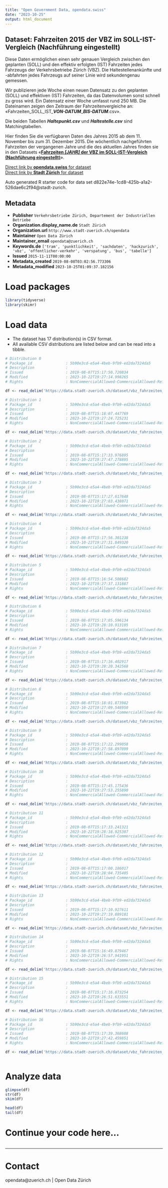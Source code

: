 ```yaml
---
title: "Open Government Data, opendata.swiss"
date: "2023-10-25"
output: html_document
---
```


## Dataset: Fahrzeiten 2015 der VBZ im SOLL-IST-Vergleich (Nachführung eingestellt)

Diese Daten ermöglichen einen sehr genauen Vergleich zwischen den geplanten (SOLL) und den effektiv erfolgten (IST) Fahrzeiten jedes Fahrzeugs der Verkehrsbetriebe Zürich (VBZ). Die Haltestellenankünfte und -abfahrten jedes Fahrzeugs auf seiner Linie wird sekundengenau gemessen.

Wir publizieren jede Woche einen neuen Datensatz  zu den geplanten (SOLL) und effektiven (IST) Fahrzeiten, da das Datenvolumen sonst schnell zu gross wird. Ein Datensatz einer Woche umfasst rund 250 MB. Die Dateinamen zeigen den Zeitraum der Fahrzeitenvergleiche an: «Fahrzeiten_SOLL_IST_***VON-DATUM***_***BIS-DATUM***.csv». 

Die beiden Tabellen ***Haltepunkt.csv*** und ***Haltestelle.csv*** sind Matchingtabellen.

Hier finden Sie die verfügbaren Daten des Jahres 2015 ab dem 11. November bis zum 31. Dezember 2015. Die wöchentlich nachgeführten Fahrzeiten der vergangenen Jahre und die des aktuellen Jahres finden sie in den Datasets «[**Fahrzeiten *[JAHR]* der VBZ im SOLL-IST-Vergleich (Nachführung eingestellt)**](https://data.stadt-zuerich.ch/dataset?q=%22SOLL-IST-Vergleich%22&sort=title_string+desc)».


[Direct link by **opendata.swiss** for dataset](https://opendata.swiss/de/dataset/fahrzeiten-2015-der-vbz-im-soll-ist-vergleich-nachfuhrung-eingestellt1)<br>
[Direct link by **Stadt Zürich** for dataset](https://data.stadt-zuerich.ch/dataset/vbz_fahrzeiten_ogd_2015)

Auto generated R starter code for data set d822e74e-1cd8-425b-a1a2-526dae6c2f94@stadt-zurich.

## Metadata

- **Publisher** `Verkehrsbetriebe Zürich, Departement der Industriellen Betriebe`
- **Organization.display_name.de** `Stadt Zürich`
- **Organization.url** `http://www.stadt-zuerich.ch/opendata`
- **Maintainer** `Open Data Zürich`
- **Maintainer_email** `opendata@zuerich.ch`
- **Keywords.de** `['tram', 'punktlichkeit', 'sachdaten', 'hackzurich', 'vbz', 'offentlicher-verkehr', 'verspatung', 'bus', 'tabelle']`
- **Issued** `2015-11-11T00:00:00`
- **Metadata_created** `2019-08-08T03:02:56.773306`
- **Metadata_modified** `2023-10-25T01:09:37.182156`


# Load packages

```r

library(tidyverse)
library(skimr)

```

# Load data

-   The dataset has 17 distribution(s) in CSV format.
-   All available CSV distributions are listed below and can be read into a tibble.

```r

# Distribution 0
# Package_id               : 5b90e3cd-e5a4-4beb-9fb9-ed2da7324da5
# Description              : 
# Issued                   : 2019-08-07T15:17:50.720834
# Modified                 : 2023-10-22T19:27:14.998265
# Rights                   : NonCommercialAllowed-CommercialAllowed-ReferenceNotRequired

df <- read_delim('https://data.stadt-zuerich.ch/dataset/vbz_fahrzeiten_ogd_2015/download/Fahrzeiten_SOLL_IST_20151018_20151024.csv')

# Distribution 1
# Package_id               : 5b90e3cd-e5a4-4beb-9fb9-ed2da7324da5
# Description              : 
# Issued                   : 2019-08-07T15:18:07.447769
# Modified                 : 2023-10-22T19:27:24.725231
# Rights                   : NonCommercialAllowed-CommercialAllowed-ReferenceNotRequired

df <- read_delim('https://data.stadt-zuerich.ch/dataset/vbz_fahrzeiten_ogd_2015/download/Fahrzeiten_SOLL_IST_20151101_20151107.csv')

# Distribution 2
# Package_id               : 5b90e3cd-e5a4-4beb-9fb9-ed2da7324da5
# Description              : 
# Issued                   : 2019-08-07T15:17:33.976895
# Modified                 : 2023-10-22T19:27:47.278895
# Rights                   : NonCommercialAllowed-CommercialAllowed-ReferenceNotRequired

df <- read_delim('https://data.stadt-zuerich.ch/dataset/vbz_fahrzeiten_ogd_2015/download/Fahrzeiten_SOLL_IST_20151129_20151205.csv')

# Distribution 3
# Package_id               : 5b90e3cd-e5a4-4beb-9fb9-ed2da7324da5
# Description              : 
# Issued                   : 2019-08-07T15:17:27.617648
# Modified                 : 2023-10-22T19:27:03.438071
# Rights                   : NonCommercialAllowed-CommercialAllowed-ReferenceNotRequired

df <- read_delim('https://data.stadt-zuerich.ch/dataset/vbz_fahrzeiten_ogd_2015/download/Fahrzeiten_SOLL_IST_20151004_20151010.csv')

# Distribution 4
# Package_id               : 5b90e3cd-e5a4-4beb-9fb9-ed2da7324da5
# Description              : 
# Issued                   : 2019-08-07T15:17:56.301238
# Modified                 : 2023-10-22T19:27:31.849320
# Rights                   : NonCommercialAllowed-CommercialAllowed-ReferenceNotRequired

df <- read_delim('https://data.stadt-zuerich.ch/dataset/vbz_fahrzeiten_ogd_2015/download/Fahrzeiten_SOLL_IST_20151108_20151114.csv')

# Distribution 5
# Package_id               : 5b90e3cd-e5a4-4beb-9fb9-ed2da7324da5
# Description              : 
# Issued                   : 2019-08-07T15:16:54.508682
# Modified                 : 2023-10-22T19:27:37.131887
# Rights                   : NonCommercialAllowed-CommercialAllowed-ReferenceNotRequired

df <- read_delim('https://data.stadt-zuerich.ch/dataset/vbz_fahrzeiten_ogd_2015/download/Fahrzeiten_SOLL_IST_20151115_20151121.csv')

# Distribution 6
# Package_id               : 5b90e3cd-e5a4-4beb-9fb9-ed2da7324da5
# Description              : 
# Issued                   : 2019-08-07T15:17:05.596134
# Modified                 : 2023-10-22T19:28:10.913105
# Rights                   : NonCommercialAllowed-CommercialAllowed-ReferenceNotRequired

df <- read_delim('https://data.stadt-zuerich.ch/dataset/vbz_fahrzeiten_ogd_2015/download/Fahrzeiten_SOLL_IST_20151227_20160102.csv')

# Distribution 7
# Package_id               : 5b90e3cd-e5a4-4beb-9fb9-ed2da7324da5
# Description              : 
# Issued                   : 2019-08-07T15:17:16.402917
# Modified                 : 2023-10-22T19:28:20.342568
# Rights                   : NonCommercialAllowed-CommercialAllowed-ReferenceNotRequired

df <- read_delim('https://data.stadt-zuerich.ch/dataset/vbz_fahrzeiten_ogd_2015/download/Haltestelle.csv')

# Distribution 8
# Package_id               : 5b90e3cd-e5a4-4beb-9fb9-ed2da7324da5
# Description              : 
# Issued                   : 2019-08-07T15:18:01.873982
# Modified                 : 2023-10-22T19:27:09.548950
# Rights                   : NonCommercialAllowed-CommercialAllowed-ReferenceNotRequired

df <- read_delim('https://data.stadt-zuerich.ch/dataset/vbz_fahrzeiten_ogd_2015/download/Fahrzeiten_SOLL_IST_20151011_20151017.csv')

# Distribution 9
# Package_id               : 5b90e3cd-e5a4-4beb-9fb9-ed2da7324da5
# Description              : 
# Issued                   : 2019-08-07T15:17:22.299058
# Modified                 : 2023-10-22T19:27:58.897099
# Rights                   : NonCommercialAllowed-CommercialAllowed-ReferenceNotRequired

df <- read_delim('https://data.stadt-zuerich.ch/dataset/vbz_fahrzeiten_ogd_2015/download/Fahrzeiten_SOLL_IST_20151213_20151219.csv')

# Distribution 10
# Package_id               : 5b90e3cd-e5a4-4beb-9fb9-ed2da7324da5
# Description              : 
# Issued                   : 2019-08-07T15:17:45.175436
# Modified                 : 2023-10-22T19:27:53.255890
# Rights                   : NonCommercialAllowed-CommercialAllowed-ReferenceNotRequired

df <- read_delim('https://data.stadt-zuerich.ch/dataset/vbz_fahrzeiten_ogd_2015/download/Fahrzeiten_SOLL_IST_20151206_20151212.csv')

# Distribution 11
# Package_id               : 5b90e3cd-e5a4-4beb-9fb9-ed2da7324da5
# Description              : 
# Issued                   : 2019-08-07T15:17:33.241321
# Modified                 : 2023-10-22T19:28:18.925307
# Rights                   : NonCommercialAllowed-CommercialAllowed-ReferenceNotRequired

df <- read_delim('https://data.stadt-zuerich.ch/dataset/vbz_fahrzeiten_ogd_2015/download/Haltepunkt.csv')

# Distribution 12
# Package_id               : 5b90e3cd-e5a4-4beb-9fb9-ed2da7324da5
# Description              : 
# Issued                   : 2019-08-07T15:17:00.186017
# Modified                 : 2023-10-22T19:28:04.735405
# Rights                   : NonCommercialAllowed-CommercialAllowed-ReferenceNotRequired

df <- read_delim('https://data.stadt-zuerich.ch/dataset/vbz_fahrzeiten_ogd_2015/download/Fahrzeiten_SOLL_IST_20151220_20151226.csv')

# Distribution 13
# Package_id               : 5b90e3cd-e5a4-4beb-9fb9-ed2da7324da5
# Description              : 
# Issued                   : 2019-08-07T15:17:10.927611
# Modified                 : 2023-10-22T19:27:19.889181
# Rights                   : NonCommercialAllowed-CommercialAllowed-ReferenceNotRequired

df <- read_delim('https://data.stadt-zuerich.ch/dataset/vbz_fahrzeiten_ogd_2015/download/Fahrzeiten_SOLL_IST_20151025_20151031.csv')

# Distribution 14
# Package_id               : 5b90e3cd-e5a4-4beb-9fb9-ed2da7324da5
# Description              : 
# Issued                   : 2019-08-07T15:16:49.879467
# Modified                 : 2023-10-22T19:26:57.941951
# Rights                   : NonCommercialAllowed-CommercialAllowed-ReferenceNotRequired

df <- read_delim('https://data.stadt-zuerich.ch/dataset/vbz_fahrzeiten_ogd_2015/download/Fahrzeiten_SOLL_IST_20150927_20151003.csv')

# Distribution 15
# Package_id               : 5b90e3cd-e5a4-4beb-9fb9-ed2da7324da5
# Description              : 
# Issued                   : 2019-08-07T15:17:16.873254
# Modified                 : 2023-10-22T19:26:51.633551
# Rights                   : NonCommercialAllowed-CommercialAllowed-ReferenceNotRequired

df <- read_delim('https://data.stadt-zuerich.ch/dataset/vbz_fahrzeiten_ogd_2015/download/Fahrzeiten_SOLL_IST_20150920_20150926.csv')

# Distribution 16
# Package_id               : 5b90e3cd-e5a4-4beb-9fb9-ed2da7324da5
# Description              : 
# Issued                   : 2019-08-07T15:17:39.368608
# Modified                 : 2023-10-22T19:27:42.459851
# Rights                   : NonCommercialAllowed-CommercialAllowed-ReferenceNotRequired

df <- read_delim('https://data.stadt-zuerich.ch/dataset/vbz_fahrzeiten_ogd_2015/download/Fahrzeiten_SOLL_IST_20151122_20151128.csv')



```

# Analyze data

```r

glimpse(df)
str(df)
skim(df)

head(df)
tail(df)

```

# Continue your code here...

```r

```

------------------------------------------------------------------------

# Contact

opendata@zuerich.ch | Open Data Zürich
